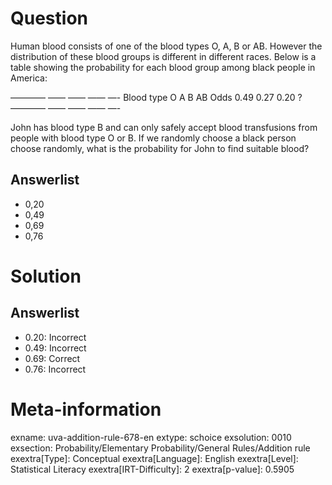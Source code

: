 Question
========

Human blood consists of one of the blood types O, A, B or AB. However the distribution of these blood groups is different in different races. Below is a table showing the probability for each blood group among black people in America:

  ------------ ------ ------ ------ ---- Blood type O A B AB Odds 0.49 0.27 0.20 ? ------------ ------ ------ ------ ----

John has blood type B and can only safely accept blood transfusions from people with blood type O or B. If we randomly choose a black person choose randomly, what is the probability for John to find suitable blood?

Answerlist
----------

* 0,20
* 0,49
* 0,69
* 0,76

Solution
========

Answerlist
----------

* 0.20: Incorrect
* 0.49: Incorrect
* 0.69: Correct
* 0.76: Incorrect

Meta-information
================
exname: uva-addition-rule-678-en
extype: schoice
exsolution: 0010
exsection: Probability/Elementary Probability/General Rules/Addition rule
exextra[Type]: Conceptual
exextra[Language]: English
exextra[Level]: Statistical Literacy
exextra[IRT-Difficulty]: 2
exextra[p-value]: 0.5905
